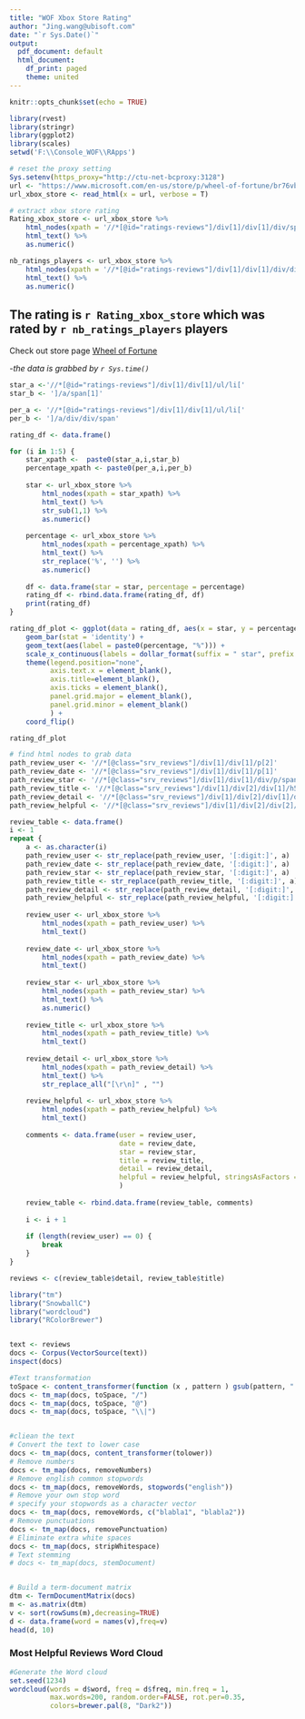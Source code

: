 ```yaml
---
title: "WOF Xbox Store Rating"
author: "Jing.wang@ubisoft.com"
date: "`r Sys.Date()`"
output:
  pdf_document: default
  html_document:
    df_print: paged
    theme: united
---
```


```r
knitr::opts_chunk$set(echo = TRUE)
```


```r
library(rvest)
library(stringr)
library(ggplot2)
library(scales)
setwd('F:\\Console_WOF\\RApps')

```

```r
# reset the proxy setting
Sys.setenv(https_proxy="http://ctu-net-bcproxy:3128")
url <- "https://www.microsoft.com/en-us/store/p/wheel-of-fortune/br76vbtv0nk0"
url_xbox_store <- read_html(x = url, verbose = T)

# extract xbox store rating
Rating_xbox_store <- url_xbox_store %>% 
    html_nodes(xpath = '//*[@id="ratings-reviews"]/div[1]/div[1]/div/span') %>%
    html_text() %>%
    as.numeric()

nb_ratings_players <- url_xbox_store %>%
    html_nodes(xpath = '//*[@id="ratings-reviews"]/div[1]/div[1]/div/div/div/span') %>%
    html_text() %>%
    as.numeric()
```

## The rating is `r Rating_xbox_store` which was rated by `r nb_ratings_players` players 

Check out store page [Wheel of Fortune](https://www.microsoft.com/en-us/store/p/wheel-of-fortune/br76vbtv0nk0)

-*the data is grabbed by `r Sys.time()`*

```r
star_a <-'//*[@id="ratings-reviews"]/div[1]/div[1]/ul/li['
star_b <- ']/a/span[1]'

per_a <- '//*[@id="ratings-reviews"]/div[1]/div[1]/ul/li['
per_b <- ']/a/div/div/span'

rating_df <- data.frame()

for (i in 1:5) {
    star_xpath <-  paste0(star_a,i,star_b)
    percentage_xpath <- paste0(per_a,i,per_b)
    
    star <- url_xbox_store %>%
        html_nodes(xpath = star_xpath) %>%
        html_text() %>%
        str_sub(1,1) %>%
        as.numeric()
    
    percentage <- url_xbox_store %>%
        html_nodes(xpath = percentage_xpath) %>%
        html_text() %>%
        str_replace('%', '') %>%
        as.numeric()
    
    df <- data.frame(star = star, percentage = percentage)
    rating_df <- rbind.data.frame(rating_df, df)
    print(rating_df)
}

```


```r
rating_df_plot <- ggplot(data = rating_df, aes(x = star, y = percentage, fill = 'red')) + theme_minimal() +
    geom_bar(stat = 'identity') + 
    geom_text(aes(label = paste0(percentage, "%"))) + 
    scale_x_continuous(labels = dollar_format(suffix = " star", prefix = "")) +
    theme(legend.position="none", 
          axis.text.x = element_blank(),
          axis.title=element_blank(),
          axis.ticks = element_blank(),
          panel.grid.major = element_blank(),
          panel.grid.minor = element_blank()
          ) +
    coord_flip()

rating_df_plot
```

```r
# find html nodes to grab data
path_review_user <- '//*[@class="srv_reviews"]/div[1]/div[1]/p[2]'
path_review_date <- '//*[@class="srv_reviews"]/div[1]/div[1]/p[1]'
path_review_star <- '//*[@class="srv_reviews"]/div[1]/div[1]/div/p/span[1]'
path_review_title <- '//*[@class="srv_reviews"]/div[1]/div[2]/div[1]/h5/text()'
path_review_detail <- '//*[@class="srv_reviews"]/div[1]/div[2]/div[1]/div[1]/p[1]'
path_review_helpful <- '//*[@class="srv_reviews"]/div[1]/div[2]/div[2]/p'

review_table <- data.frame()
i <- 1
repeat {
    a <- as.character(i)
    path_review_user <- str_replace(path_review_user, '[:digit:]', a)
    path_review_date <- str_replace(path_review_date, '[:digit:]', a)
    path_review_star <- str_replace(path_review_star, '[:digit:]', a)
    path_review_title <- str_replace(path_review_title, '[:digit:]', a)
    path_review_detail <- str_replace(path_review_detail, '[:digit:]', a)
    path_review_helpful <- str_replace(path_review_helpful, '[:digit:]', a)
    
    review_user <- url_xbox_store %>%
        html_nodes(xpath = path_review_user) %>%
        html_text()
    
    review_date <- url_xbox_store %>%
        html_nodes(xpath = path_review_date) %>%
        html_text()
    
    review_star <- url_xbox_store %>%
        html_nodes(xpath = path_review_star) %>%
        html_text() %>%
        as.numeric()
   
    review_title <- url_xbox_store %>%
        html_nodes(xpath = path_review_title) %>%
        html_text()
    
    review_detail <- url_xbox_store %>%
        html_nodes(xpath = path_review_detail) %>%
        html_text() %>%
        str_replace_all("[\r\n]" , "")
    
    review_helpful <- url_xbox_store %>%
        html_nodes(xpath = path_review_helpful) %>%
        html_text() 
    
    comments <- data.frame(user = review_user, 
                           date = review_date, 
                           star = review_star,
                           title = review_title,
                           detail = review_detail,
                           helpful = review_helpful, stringsAsFactors = F
                           )
    
    review_table <- rbind.data.frame(review_table, comments)
    
    i <- i + 1
    
    if (length(review_user) == 0) {
        break
    }
}

```


```r
reviews <- c(review_table$detail, review_table$title)

```

```r
library("tm")
library("SnowballC")
library("wordcloud")
library("RColorBrewer")


text <- reviews
docs <- Corpus(VectorSource(text))
inspect(docs)

#Text transformation
toSpace <- content_transformer(function (x , pattern ) gsub(pattern, " ", x))
docs <- tm_map(docs, toSpace, "/")
docs <- tm_map(docs, toSpace, "@")
docs <- tm_map(docs, toSpace, "\\|")


#cliean the text
# Convert the text to lower case
docs <- tm_map(docs, content_transformer(tolower))
# Remove numbers
docs <- tm_map(docs, removeNumbers)
# Remove english common stopwords
docs <- tm_map(docs, removeWords, stopwords("english"))
# Remove your own stop word
# specify your stopwords as a character vector
docs <- tm_map(docs, removeWords, c("blabla1", "blabla2"))
# Remove punctuations
docs <- tm_map(docs, removePunctuation)
# Eliminate extra white spaces
docs <- tm_map(docs, stripWhitespace)
# Text stemming
# docs <- tm_map(docs, stemDocument)


# Build a term-document matrix
dtm <- TermDocumentMatrix(docs)
m <- as.matrix(dtm)
v <- sort(rowSums(m),decreasing=TRUE)
d <- data.frame(word = names(v),freq=v)
head(d, 10)
```
### Most Helpful Reviews Word Cloud
```r
#Generate the Word cloud
set.seed(1234)
wordcloud(words = d$word, freq = d$freq, min.freq = 1,
          max.words=200, random.order=FALSE, rot.per=0.35, 
          colors=brewer.pal(8, "Dark2"))
```
